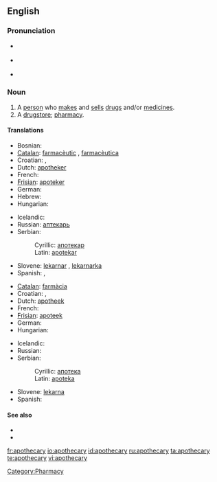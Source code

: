 ==English==

===Pronunciation===
*{{a|RP}} {{IPA|/əpˈɒθɪkˌəɻi/}}
*{{a|US}} {{IPA|/əpˈɑθəkˌəɻi/}}
*{{audio|en-us-apothecary.ogg|Audio (US)}}

===Noun===
{{en-noun|apothecaries}}

# A [[person]] who [[make]]s and [[sell]]s [[drug]]s and/or [[medicine]]s.
# A [[drugstore]]; [[pharmacy]].

====Translations====
{{trans-top|a person}}
* Bosnian: {{t-|bs|apotekar|m}}
* [[Catalan]]: [[farmacèutic]] {{m}}, [[farmacèutica]] {{f}}
* Croatian: {{t-|hr|apotekar|m}}, {{t-|hr|ljekarnik|m}}
* Dutch: [[apotheker]] {{m}}
* French: {{t+|fr|pharmacien|m}}
* [[Frisian]]: [[apoteker]] {{m}}
* German: {{t+|de|Apotheker|m}}
* Hebrew: {{he-translation|רוקח|rokeiach}}
* Hungarian: {{t|hu|patikus}}
{{trans-mid}}
* Icelandic: {{t|is|apótekari|m}}
* Russian: [[аптекарь]] {{m}}
* Serbian:
*: Cyrillic: [[апотекар#Serbian|апотекар]] {{m}}
*: Latin: [[apotekar#Serbian|apotekar]] {{m}}
* Slovene: [[lekarnar]] {{m}}, [[lekarnarka]] {{f}}
* Spanish: {{t|es|farmacéutico|m}}, {{t|es|farmacéutica|f}}
{{trans-bottom}}

{{trans-top|a drugstore}}
* [[Catalan]]: [[farmàcia]] {{m}}
* Croatian: {{t-|hr|apoteka|f}}, {{t+|hr|ljekarna|f}}
* Dutch: [[apotheek]] {{m}}
* French: {{t|fr|pharmacie|f}}
* [[Frisian]]: [[apoteek]] {{n}}
* German: {{t+|de|Apotheke|f}}
* Hungarian: {{t|hu|patika}}
{{trans-mid}}
* Icelandic: {{t+|is|apótek|n}}
* Russian: {{t+|ru|аптека|f}}
* Serbian:
*: Cyrillic: [[апотека#Serbian|апотека]] {{f}}
*: Latin: [[apoteka#Serbian|apoteka]] {{f}}
* Slovene: [[lekarna]] {{f}}
* Spanish: {{t-|es|farmacia|m}}
{{trans-bottom}}

====See also====
*{{pedialite|Apothecary}}
*{{pedialite|Pharmacy}}

[[Category:Pharmacy]]

[[fr:apothecary]]
[[io:apothecary]]
[[id:apothecary]]
[[ru:apothecary]]
[[ta:apothecary]]
[[te:apothecary]]
[[vi:apothecary]]